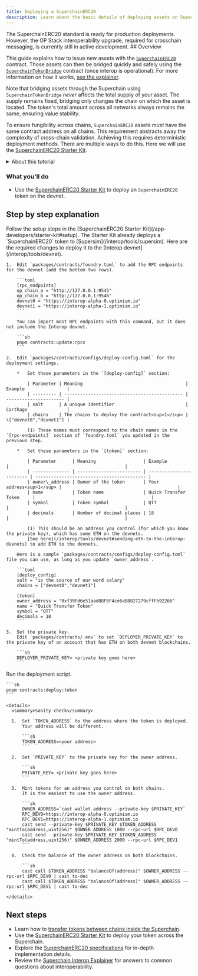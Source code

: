 ```yaml
---
title: Deploying a SuperchainERC20
description: Learn about the basic details of deploying assets on SuperchainERC20
---
```






<Info>
  The SuperchainERC20 standard is ready for production deployments.
  However, the OP Stack interoperability upgrade, required for crosschain messaging, is currently still in active development.
</Info>
## Overview

This guide explains how to issue new assets with the [`SuperchainERC20`](https://github.com/ethereum-optimism/optimism/blob/develop/packages/contracts-bedrock/src/L2/SuperchainERC20.sol) contract.
Those assets can then be bridged quickly and safely using the [`SuperchainTokenBridge`](https://github.com/ethereum-optimism/optimism/blob/develop/packages/contracts-bedrock/src/L2/SuperchainTokenBridge.sol) contract (once interop is operational).
For more information on how it works, [see the explainer](/interop/superchain-erc20).

Note that bridging assets through the Superchain using `SuperchainTokenBridge` *never* affects the total supply of your asset.
The supply remains fixed, bridging only changes the chain on which the asset is located.
The token's total amount across all networks always remains the same, ensuring value stability.

To ensure fungibility across chains, `SuperchainERC20` assets *must* have the same contract address on all chains.
This requirement abstracts away the complexity of cross-chain validation.
Achieving this requires deterministic deployment methods. There are multiple ways to do this.
Here we will use the [SuperchainERC20 Starter Kit](/app-developers/starter-kit).

<details>

<summary>About this tutorial</summary>

**What you'll learn**

*   How to deploy `SuperchainERC20` tokens on different chains at the same address.

**Technical knowledge**

*   Understanding of smart contract development
*   Familiarity with blockchain concepts

**Development environment**

*   Unix-like operating system (Linux, macOS, or WSL for Windows)
*   Git for version control

**Required tools**

The tutorial uses these primary tools:

*   Foundry: For sending transactions to blockchains.

</details>

### What you'll do

*   Use the [SuperchainERC20 Starter Kit](/app-developers/starter-kit) to deploy an `SuperchainERC20` token on the devnet.

## Step by step explanation

<Steps>
  <Step title="Install the prerequisites and the SuperchainERC20 Starter Kit">
  Follow the setup steps in the [SuperchainERC20 Starter Kit](/app-developers/starter-kit#setup).
  </Step>

  <Step title="Prepare for deployment">
  The Starter Kit already deploys a `SuperchainERC20` token to [Supersim](/interop/tools/supersim).
    Here are the required changes to deploy it to the [Interop devnet](/interop/tools/devnet).
  
    1.  Edit `packages/contracts/foundry.toml` to add the RPC endpoints for the devnet (add the bottom two rows).
  
        ```toml
        [rpc_endpoints]
        op_chain_a = "http://127.0.0.1:9545"
        op_chain_b = "http://127.0.0.1:9546"
        devnet0 = "https://interop-alpha-0.optimism.io"
        devnet1 = "https://interop-alpha-1.optimism.io"
        ```
  
        You can import most RPC endpoints with this command, but it does not include the Interop devnet.
  
        ```sh
        pnpm contracts:update:rpcs
        ```
  
    2.  Edit `packages/contracts/configs/deploy-config.toml` for the deployment settings.  
  
        *   Set these parameters in the `[deploy-config]` section:
  
            | Parameter | Meaning                                       | Example                |
            | --------- | --------------------------------------------- | ---------------------- |
            | salt      | A unique identifier                           | Carthage               |
            | chains    | The chains to deploy the contract<sup>1</sup> | \["devnet0","devnet1"] |
  
            (1) These names must correspond to the chain names in the `[rpc-endpoints]` section of `foundry.toml` you updated in the previous step.
  
        *   Set these parameters in the `[token]` section:
  
            | Parameter      | Meaning                  | Example                  |                                            |
            | -------------- | ------------------------ | ------------------------ | ------------------------------------------ |
            | owner\_address | Owner of the token       | Your address<sup>1</sup> |                                            |
            | name           | Token name               | Quick Transfer Token     |                                            |
            | symbol         | Token symbol             | QTT                      |                                            |
            | decimals       | Number of decimal places | 18                       |                                            |
  
            (1) This should be an address you control (for which you know the private key), which has some ETH on the devnets.
            [See here](/interop/tools/devnet#sending-eth-to-the-interop-devnets) to add ETH to the devnets.
  
        Here is a sample `packages/contracts/configs/deploy-config.toml` file you can use, as long as you update `owner_address`.
  
        ```toml
        [deploy_config]
        salt = "is the source of our word salary"
        chains = ["devnet0","devnet1"]
  
        [token]
        owner_address = "0xf39Fd6e51aad88F6F4ce6aB8827279cffFb92266"
        name = "Quick Transfer Token"
        symbol = "QTT"
        decimals = 18
        ```
  
    3.  Set the private key.
        Edit `packages/contracts/.env` to set `DEPLOYER_PRIVATE_KEY` to the private key of an account that has ETH on both devnet blockchains.
  
        ```sh
        DEPLOYER_PRIVATE_KEY= <private key goes here>
        ```
  </Step>

  <Step title="Deploy the contracts">
  Run the deployment script.
  
    ```sh
    pnpm contracts:deploy:token
    ```
  
    <details>
      <summary>Sanity check</summary>
  
      1.  Set `TOKEN_ADDRESS` to the address where the token is deployed.
          Your address will be different.
  
          ```sh
          TOKEN_ADDRESS=<your address>
          ```
  
      2.  Set `PRIVATE_KEY` to the private key for the owner address.
  
          ```sh
          PRIVATE_KEY= <private key goes here>
          ```
  
      3.  Mint tokens for an address you control on both chains.
          It is the easiest to use the owner address.
  
          ```sh
          OWNER_ADDRESS=`cast wallet address --private-key $PRIVATE_KEY`
          RPC_DEV0=https://interop-alpha-0.optimism.io
          RPC_DEV1=https://interop-alpha-1.optimism.io
          cast send --private-key $PRIVATE_KEY $TOKEN_ADDRESS "mintTo(address,uint256)" $OWNER_ADDRESS 1000 --rpc-url $RPC_DEV0
          cast send --private-key $PRIVATE_KEY $TOKEN_ADDRESS "mintTo(address,uint256)" $OWNER_ADDRESS 2000 --rpc-url $RPC_DEV1       
          ```
  
      4.  Check the balance of the owner address on both blockchains.
  
          ```sh
          cast call $TOKEN_ADDRESS "balanceOf(address)" $OWNER_ADDRESS --rpc-url $RPC_DEV0 | cast to-dec        
          cast call $TOKEN_ADDRESS "balanceOf(address)" $OWNER_ADDRESS --rpc-url $RPC_DEV1 | cast to-dec
          ```
    </details>
  </Step>
</Steps>

## Next steps

*   Learn how to [transfer tokens between chains inside the Superchain](transfer-superchainERC20).
*   Use the [SuperchainERC20 Starter Kit](/app-developers/starter-kit) to deploy your token across the Superchain.
*   Explore the [SuperchainERC20 specifications](https://specs.optimism.io/interop/token-bridging.html?utm_source=op-docs&utm_medium=docs) for in-depth implementation details.
*   Review the [Superchain Interop Explainer](/interop/explainer) for answers to common questions about interoperability.
